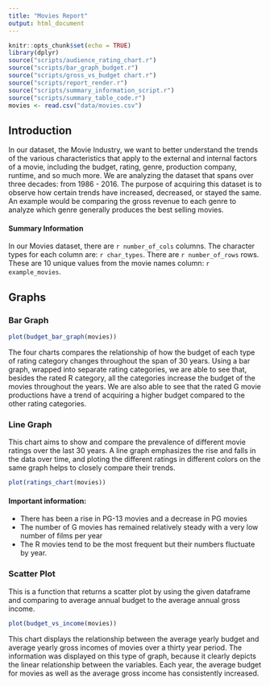 ```yaml
---
title: "Movies Report"
output: html_document
---
```


```r
knitr::opts_chunk$set(echo = TRUE)
library(dplyr)
source("scripts/audience_rating_chart.r")
source("scripts/bar_graph_budget.r")
source("scripts/gross_vs_budget chart.r")
source("scripts/report_render.r")
source("scripts/summary_information_script.r")
source("scripts/summary_table_code.r")
movies <- read.csv("data/movies.csv")
```

## Introduction

In our dataset, the Movie Industry, we want to better understand the trends of the various characteristics that apply to the external and internal factors of a movie, including the budget, rating, genre, production company, runtime, and so much more. We are analyzing the dataset that spans over three decades: from 1986 - 2016. The purpose of acquiring this dataset is to observe how certain trends have increased, decreased, or stayed the same. An example would be comparing the gross revenue to each genre to analyze which genre generally produces the best selling movies.

#### Summary Information 
  In our Movies dataset, there are `r number_of_cols` columns. The character types for each column are: `r char_types`. There are `r number_of_rows` rows. These are 10 unique values from the movie names column: `r example_movies`.

## Graphs

### Bar Graph

```r
plot(budget_bar_graph(movies))

```

The four charts compares the relationship of how the budget of each type of rating category changes throughout the span of 30 years. Using a bar graph, wrapped into separate rating categories, we are able to see that, besides the rated R category, all the categories increase the budget of the movies throughout the years. We are also able to see that the rated G movie productions have a trend of acquiring a higher budget compared to the other rating categories.

### Line Graph

This chart aims to show and compare the prevalence of different movie ratings over the last 30 years. A line graph emphasizes the rise and falls in the data over time, and ploting the different ratings in different colors on the same graph helps to closely compare their trends. 

```r
plot(ratings_chart(movies))
```

#### Important information:
* There has been a rise in PG-13 movies and a decrease in PG movies
* The number of G movies has remained relatively steady with a very low number of films per year
* The R movies tend to be the most frequent but their numbers fluctuate by year.

### Scatter Plot

This is a function that returns a scatter plot by using the given dataframe and comparing to average annual budget to the average annual gross income.

```r
plot(budget_vs_income(movies))
```

This chart displays the relationship between the average yearly budget and average yearly gross incomes of movies over a thirty year period. The information was displayed on this type of graph, because it clearly depicts the linear relationship between the variables. Each year, the average budget for movies as well as the average gross income has consistently increased.